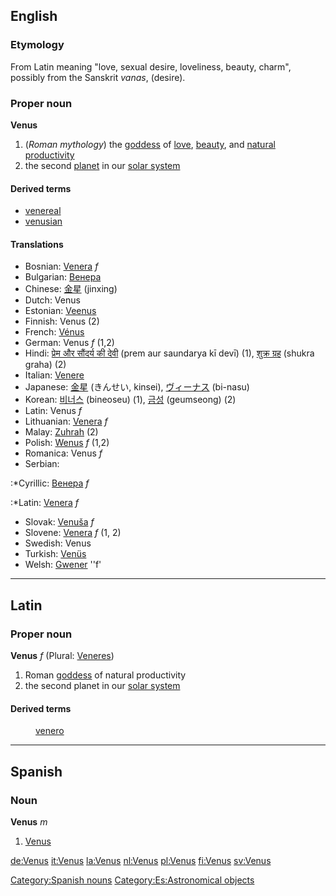 ==English==
===Etymology===
From Latin meaning "love, sexual desire, loveliness, beauty, charm", possibly from the Sanskrit ''vanas'', (desire).

===Proper noun===
'''Venus'''

# (''Roman mythology'') the [[goddess]] of [[love]], [[beauty]], and [[natural]] [[productivity]]
# the second [[planet]] in our [[solar system]]

==== Derived terms ====
*[[venereal]]
*[[venusian]]<!-- capitalisation? -->

====Translations====
*Bosnian: [[Venera]] ''f''
*Bulgarian: [[Венера]]
*Chinese: [[金星]] (jinxing)
*Dutch: Venus
*Estonian: [[Veenus]]
*Finnish: Venus (2)
*French: [[Vénus]]
*German: Venus ''f'' (1,2)
*Hindi: [[प्रेम और सौंदर्य की देवी]] (prem aur saundarya kī devī) (1), [[शुक्र ग्रह]] (shukra graha) (2)
*Italian: [[Venere]]
*Japanese: [[金星]] (きんせい, kinsei), [[ヴィーナス]] (bi-nasu)
*Korean: [[비너스]] (bineoseu) (1), [[금성]] (geumseong) (2)
*Latin: Venus ''f'' 
*Lithuanian: [[Venera]] ''f''
*Malay: [[Zuhrah]] (2)
*Polish: [[Wenus]] ''f'' (1,2)
*Romanica: Venus ''f''
*Serbian:
:*Cyrillic: [[Венера]] ''f''
:*Latin: [[Venera]] ''f''
*Slovak: [[Venuša]] ''f''
*Slovene: [[Venera]] ''f'' (1, 2)
*Swedish: Venus
*Turkish: [[Venüs]]
*Welsh: [[Gwener]] ''f'

----

==Latin==
===Proper noun===
'''Venus''' ''f'' (Plural: [[Veneres]])

# Roman [[goddess]] of natural productivity
# the second planet in our [[solar system]]

====Derived terms====
:[[venero]]
----
== Spanish == 
=== Noun === 
'''Venus''' ''m'' 
# [[Venus]] 
[[Category:Spanish nouns]]
[[Category:Es:Astronomical objects]]
[[de:Venus]]
[[it:Venus]]
[[la:Venus]]
[[nl:Venus]]
[[pl:Venus]]
[[fi:Venus]]
[[sv:Venus]]